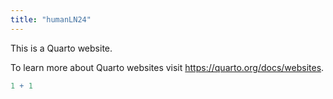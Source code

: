 ```yaml
---
title: "humanLN24"
---
```


This is a Quarto website.

To learn more about Quarto websites visit <https://quarto.org/docs/websites>.

```r
1 + 1
```
